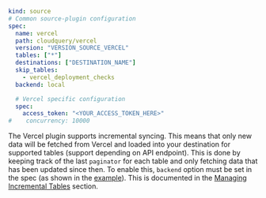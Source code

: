 ```yaml copy
kind: source
# Common source-plugin configuration
spec:
  name: vercel
  path: cloudquery/vercel
  version: "VERSION_SOURCE_VERCEL"
  tables: ["*"]
  destinations: ["DESTINATION_NAME"]
  skip_tables:
    - vercel_deployment_checks
  backend: local

  # Vercel specific configuration
  spec:
    access_token: "<YOUR_ACCESS_TOKEN_HERE>"
#    concurrency: 10000
```

The Vercel plugin supports incremental syncing. This means that only new data will be fetched from Vercel and loaded into your destination for supported tables (support depending on API endpoint). This is done by keeping track of the last `paginator` for each table and only fetching data that has been updated since then.
To enable this, `backend` option must be set in the spec (as shown in the [example](/docs/plugins/sources/vercel/configuration#example)). This is documented in the [Managing Incremental Tables](/docs/advanced-topics/managing-incremental-tables) section.
